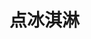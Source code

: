 # 点冰淇淋
<ScDailyConversation />
<br />
<Dialog>
#### Hi! How can I help you?
# I'd like two [scoops:scoop/n.] of ice cream.
#### [Cone] or cup?
# What kind of cones do you have?
#### We have [wafer/n.] and [waffle/n.] cones.
# I'll have a waffle cone.
#### What ice cream [flavors:flavor/n.] would you like?
# Mint chocolate and strawberry. Do you have [sorbets:sorbet/n.]?
#### Yes, we do.
# I'll change my order then. I'd like lemon sorbet and mint chocolate.
#### OK. Give me a minute.
</Dialog>
